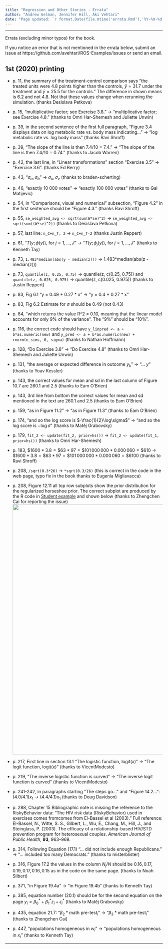 ```yaml
---
title: "Regression and Other Stories - Errata"
author: "Andrew Gelman, Jennifer Hill, Aki Vehtari"
date: "Page updated: `r format.Date(file.mtime('errata.Rmd'),'%Y-%m-%d')`"
---
```


-------------

Errata (excluding minor typos) for the book.

If you notice an error that is not mentioned in the errata below, submit an issue at https://github.com/avehtari/ROS-Examples/issues or send an email.

## 1st (2020) printing

- p. 11, the summary of the treatment-control comparison says "the treated units were 4.8 points higher than the controls, $\bar{y} = 31.7$ under the treatment and $\bar{y} = 25.5$ for the controls." The difference in shown means is 6.2 and not 4.8.  Not that these values change when rerunning the simulation. (thanks Desislava Petkova)
- p. 15, "multiplicative factor; see Exercise 3.8." $\rightarrow$ "multiplicative factor; see Exercise 4.8." (thanks to Omri Har-Shemesh and Juliette Unwin)
- p. 39, in the second sentence of the first full paragraph, "Figure 3.4 displays data on log metabolic rate vs. body mass indicating..." $\rightarrow$ "log metabolic rate vs. log body mass" (thanks Ravi Shroff)
- p. 39, "The slope of the line is then 7.4/10 = 7.4." $\rightarrow$ "The slope of the line is then 7.4/10 = 0.74." (thanks to Jacob Warren)
- p. 42, the last line, in "Linear transformations" section "Exercise 3.5" $\rightarrow$ "Exercise 3.6". (thanks Ed Berry)
- p. 43, "$\sigma_a,\sigma_b$" $\rightarrow$ $\sigma_u,\sigma_v$ (thanks to braden-scherting)
- p. 46,  "exactly 10 000 votes" $\rightarrow$ "exactly 100 000 votes" (thanks to Gal Matijevic)
- p. 54, in "Comparisons, visual and numerical" subsection, "Figure 4.2" in the first sentence should be "Figure 4.3." (thanks Ravi Shroff)
- p. 55, `se_weighted_avg <- sqrt(sum(W*se)^2)` $\rightarrow$ `se_weighted_avg <- sqrt(sum((W*se)^2))` (thanks to Desislava Petkova)
- p. 57, last line: `n_C+n_T, 2` $\rightarrow$ `n_C+n_T-2` (thanks Justin Reppert)
- p. 61, "$T(y;\phi(y))$, for $j = 1,\dots, J$" $\rightarrow$ "$T(y;\phi_j(y))$, for $j = 1,\dots, J$" (thanks to Kenneth Tay)
- p. 73, `1.483*median(abs(y - median(z)))` $\rightarrow$ 1.483*median(abs(z - median(z)))
- p. 73, `quantile(z, 0.25, 0.75)` $\rightarrow$ quantile(z, c(0.25, 0.75)) and `quantile(z, 0.025, 0.975)` $\rightarrow$ quantile(z, c(0.025, 0.975)) (thanks to Justin Reppert)
- p. 83, Fig 6.1 "y = 0.49 + 0.27 * x" $\rightarrow$ "y = 0.4 + 0.27 * x"
- p. 83, Fig 6.2 Estimate for $\sigma$ should be 0.49 (not 0.43)
- p. 84, "which returns the value R^2 = 0.10, meaning that the linear model accounts for only 9% of the variance". The "9%" should be "10%".
- p. 116, the correct code should have `y_linpred <- a + b*as.numeric(new)` and `y_pred <- a + b*as.numeric(new) + rnorm(n_sims, 0, sigma)` (thanks to Nathan Hoffmann)
- p. 128, "Do Exercise 3.8" $\rightarrow$ "Do Exercise 4.8" (thanks to Omri Har-Shemesh and Juliette Unwin)
- p. 131, "the average or expected difference in outcome $y_k$" $\rightarrow$ "... $y$" (thanks to Yoav Kessler)
- p. 143, the correct values for mean and sd in the last column of Figure 10.7 are 260.1 and 2.5 (thanks to Eam O'Brien)
- p. 143, 3rd line from bottom the correct values for mean and sd mentioned in the text are 260.1 and 2.5 (thanks to Eam O'Brien)
- p. 159, "as in Figure 11.2" $\rightarrow$ "as in Figure 11.3" (thanks to Eam O'Brien)
- p. 174, "and so the log score is  $-\frac{1}{2}\log\sigma$" $\rightarrow$ "and so the log score is  $-\log\sigma$" (thanks to Matěj Grabovsky)
- p. 179, `fit_2 <- update(fit_2, prior=hs())` $\rightarrow$ `fit_2 <- update(fit_1, prior=hs())` (thanks to Omri Har-Shemesh)
- p. 183,  $\$1600* 3.8=\$63* 97=\$101\,000\,000* 0.000\,060=\$610$ $\rightarrow$  $\$1600* 3.8=\$63* 97=\$101\,000\,000* 0.000\,060=\$6100$ (thanks to Ravi Shroff)
- p. 208, `/sqrt(0.3*26)` $\rightarrow$ `*sqrt(0.3/26)` (this is correct in the code in the web page, typo fix in the book thanks to Eugenia Migliavacca)
- p. 208, Figure 12.11 all top row subplots show the prior distribution for the regularized horseshoe prior. The correct subplot are produced by the R code in [Student example](https://avehtari.github.io/ROS-Examples/Student/student.html) and shown below (thanks to Zhengchen Cai for reporting the issue)
 ![](Figure_12_11_correct.png){ width=800 }

- p. 217, First line in section 13.1 "The logistic function, logit(x)" $\rightarrow$ "The logit function, logit(x)" (thanks to VicentModesto)
- p. 219, "The inverse logistic function is curved" $\rightarrow$ "The inverse logit function is curved" (thanks to VicentModesto)
- p. 241-242, in paragraphs starting "The steps go..." and "Figure 14.2...": $(4.0/4.1)x_1$ $\rightarrow$ $(4.4/4.1)x_1$ (thanks to Doug Davidson)
- p. 288, Chapter 15 Bibliographic note is missing the reference to the RiskyBehavior data: "The HIV risk data (RiskyBehavior) used in exercises comes fromcomes from El-Bassel et al (2003)." Full reference: El-Bassel, N., Witte, S. S., Gilbert, L., Wu, E., Chang, M., Hill, J., and Steinglass, P. (2003). The efficacy of a relationship-based HIV/STD prevention program for heterosexual couples. *American Journal of Public Health*, **93**, 963–969.
- p. 314, Following Equation (17.1) "... did not include enough Republicans." $\rightarrow$ "... included too many Democrats." (thanks to misterblister)
- p. 316, Figure 17.2 the values in the column $N_j/N$ should be $0.16, 0.17, 0.19, 0.17, 0.16, 0.15$ as in the code on the same page. (thanks to Noah Silbert)
- p. 371, "in Figure 19.4a" $\rightarrow$ "in Figure 19.4b" (thanks to Kenneth Tay)
- p. 385, equation number (20.1) should be for the second equation on the page $y_i = \beta^*_0 + \beta^*_1z_i + \epsilon^*_i$ (thanks to Matěj Grabovsky)
- p. 435, equation 21.7: "$\beta_2 *\mbox{math pre-test}_i$" $\rightarrow$ "$\beta_3 *\mbox{math pre-test}_i$" (thanks to Zhengchen Cai)
- p. 447, "populations homogeneous in $w_i$" $\rightarrow$ "populations homogeneous in $x_i$" (thanks to Kenneth Tay)

-------------
